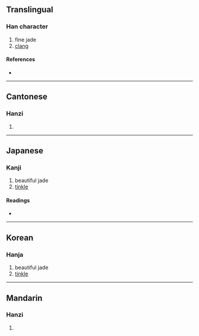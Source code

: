 {{character info/new}}
==Translingual==

===Han character===
{{Han char|rn=96|rad=玉|as=11|sn=15|four=17122|canj=MGSMH|ids=⿰𤣩翏}}

# fine jade
# [[clang]]

====References====
* {{Han ref|kx=0741.040|dkj=21202|dj=1150.220|hdz=21136.080|uh=7486|ud=29830|bh=E6A5|bd=59045}}

----

==Cantonese==

===Hanzi===
{{yue-hanzi|jyut=kau4|y=kau4}}

# {{defn|lang=yue|sort=玉11}}

----

==Japanese==

===Kanji===
{{ja-kanji|grade=|rs=玉11}}

# beautiful jade
# [[tinkle]]

====Readings====
* {{ja-readings|on=[[きゅう]] (kyū), [[く]] (ku), [[ゆう]] (yū), [[ゆ]] (yu)|kun=|nanori=}}

----

==Korean==

===Hanja===
{{ko-hanja|hangeul=구|eumhun=|rv=gu|mr=ku|y=kwu}}

# beautiful jade
# [[tinkle]]

----

==Mandarin==

===Hanzi===
{{cmn-hanzi|pin=[[qiú]] ([[qiu2]])|wg=ch'iu<sup>2</sup>}}

# {{defn|lang=cmn|sort=玉11}}